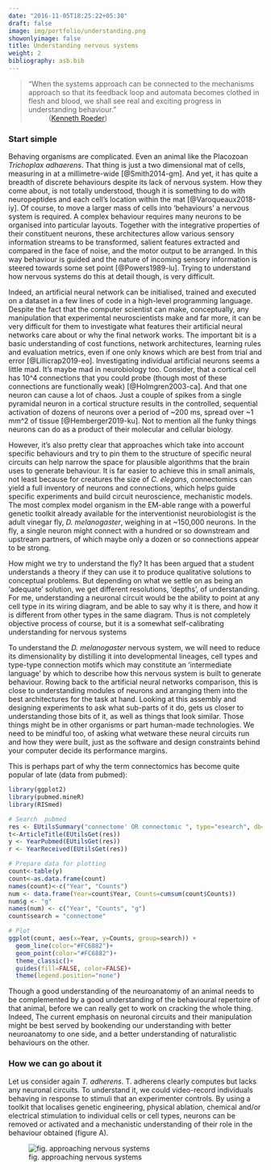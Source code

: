 ```yaml
---
date: "2016-11-05T18:25:22+05:30"
draft: false
image: img/portfolio/understanding.png
showonlyimage: false
title: Understanding nervous systems
weight: 2
bibliography: asb.bib
---
```


> “When the systems approach can be connected to the mechanisms approach so that its feedback loop and automata becomes clothed in flesh and blood, we shall see real and exciting progress in understanding behaviour.”
~ ([Kenneth Roeder](https://www.springer.com/gp/book/9783642692734))

<!--more-->
### Start simple

Behaving organisms are complicated. Even an animal like the Placozoan *Trichoplax adhaerens*. That thing is just a two dimensional mat of cells, measuring in at a millimetre-wide [@Smith2014-gm]. And yet, it has quite a breadth of discrete behaviours despite its lack of nervous system. How they come about, is not totally understood, though it is something to do with neuropeptides and each cell's location within the mat [@Varoqueaux2018-iy]. Of course, to move a larger mass of cells into ‘behaviours’ a nervous system is required. A complex behaviour requires many neurons to be organised into particular layouts. Together with the integrative properties of their constituent neurons, these architectures allow various sensory information streams to be transformed, salient features extracted and compared in the face of noise, and the motor output to be arranged. In this way behaviour is guided and the nature of incoming sensory information is steered towards some set point [@Powers1989-lu]. Trying to understand how nervous systems do this at detail though, is very difficult.

Indeed, an artificial neural network can be initialised, trained and executed on a dataset in a few  lines of code in a high-level programming language. Despite the fact that the computer scientist can make, conceptually, any manipulation that experimental neuroscientists make and far more, it can be very difficult for them to investigate what features their artificial neural networks care about or why the final network works. The important bit is a basic understanding of cost functions, network architectures, learning rules and evaluation metrics, even if one only knows which are best from trial and error [@Lillicrap2019-eo]. Investigating individual artificial neurons seems a little mad. It's maybe mad in neurobiology too. Consider, that a cortical cell has 10^4 connections that you could probe (though most of these connections are functionally weak) [@Holmgren2003-ca]. And that one neuron can cause a lot of chaos. Just a couple of spikes from a single pyramidal neuron in a cortical structure results in the controlled, sequential activation of dozens of neurons over a period of ~200 ms, spread over ~1 mm^2 of tissue [@Hemberger2019-ku]. Not to mention all the funky things neurons can do as a product of their molecular and cellular biology.

However, it's also pretty clear that approaches which take into account specific behaviours and try to pin them to the structure of specific neural circuits can help narrow the space for plausible algorithms that the brain uses to generate behaviour. It is far easier to achieve this in small animals, not least because for creatures the size of *C. elegans*, connectomics can yield a full inventory of neurons and connections, which helps guide specific experiments and build circuit neuroscience, mechanistic models. The most complex model organism in the EM-able range with a powerful genetic toolkit already available for the interventionist neurobiologist is the adult vinegar fly, *D. melanogaster*, weighing in at ~150,000 neurons. In the fly, a single neuron might connect with a hundred or so downstream and upstream partners, of which maybe only a dozen or so connections appear to be strong.

How might we try to understand the fly? It has been argued that a student understands a theory if they can use it to produce qualitative solutions to conceptual problems. But depending on what we settle on as being an ‘adequate’ solution, we get different resolutions, ‘depths’, of understanding. For me, understanding a neuronal circuit would be the ability to point at any cell type in its wiring diagram, and be able to say why it is there, and how it is different from other types in the same diagram. Thus is not completely objective process of course, but it is a somewhat self-calibrating understanding for nervous systems

To understand the *D. melanogaster* nervous system, we will need to reduce its dimensionality by distilling it into developmental lineages, cell types and type-type connection motifs which may constitute an ‘intermediate language’ by which to describe how this nervous system is built to generate behaviour. Rowing back to the artificial neural networks comparison, this is close to understanding modules of neurons and arranging them into the best architectures for the task at hand. Looking at this assembly and designing experiments to ask what sub-parts of it do, gets us closer to understanding those bits of it, as well as things that look similar. Those things might be in other organisms or part human-made technologies. We need to be mindful too, of asking what wetware these neural circuits run and how they were built, just as the software and design constraints behind your computer decide its performance margins.

This is perhaps part of why the term connectomics has become quite popular of late (data from pubmed):

```r
library(ggplot2)
library(pubmed.mineR)
library(RISmed)

# Search  pubmed
res <- EUtilsSummary("connectome' OR connectomic ", type="esearch", db="pubmed", datetype='pdat', mindate=1800, maxdate=2020, retmax=10000)
t<-ArticleTitle(EUtilsGet(res))
y <- YearPubmed(EUtilsGet(res))
r <- YearReceived(EUtilsGet(res))

# Prepare data for plotting
count<-table(y)
count<-as.data.frame(count)
names(count)<-c("Year", "Counts")
num <- data.frame(Year=count$Year, Counts=cumsum(count$Counts))
num$g <- "g"
names(num) <- c("Year", "Counts", "g")
count$search = "connectome"

# Plot
ggplot(count, aes(x=Year, y=Counts, group=search)) +
  geom_line(color="#FC6882")+
  geom_point(color="#FC6882")+
  theme_classic()+ 
  guides(fill=FALSE, color=FALSE)+ 
  theme(legend.position="none")
```

Though a good understanding of the neuroanatomy of an animal needs to be complemented by a good understanding of the behavioural repertoire of that animal, before we can really get to work on cracking the whole thing. Indeed, The current emphasis on neuronal circuits and their manipulation might be best served by bookending our understanding with better neuroanatomy to one side, and a better understanding of naturalistic behaviours on the other.

### How we can go about it

Let us consider again *T. adherens*. T. adherens clearly computes but lacks any neuronal circuits. To understand it, we could video-record individuals behaving in response to stimuli that an experimenter controls. By using a toolkit that localises genetic engineering, physical ablation, chemical and/or electrical stimulation to individual cells or cell types, neurons can be removed or activated and a mechanistic understanding of their role in the behaviour obtained (figure A).

![fig. approaching nervous systems](https://raw.githubusercontent.com/alexanderbates/asbates/main/static/img/portfolio/enquiry.png)

